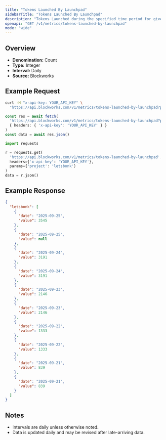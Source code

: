 ```yaml
---
title: "Tokens Launched By Launchpad"
sidebarTitle: "Tokens Launched By Launchpad"
description: "Tokens Launched during the specified time period for given launchpad."
openapi: "GET /v1/metrics/tokens-launched-by-launchpad"
mode: "wide"
---
```


## Overview

- **Denomination:** Count
- **Type:** Integer
- **Interval:** Daily
- **Source:** Blockworks

## Example Request

<CodeGroup>

```bash cURL
curl -H "x-api-key: YOUR_API_KEY" \
  "https://api.blockworks.com/v1/metrics/tokens-launched-by-launchpad?project=letsbonk"
```

```typescript TypeScript
const res = await fetch(
  'https://api.blockworks.com/v1/metrics/tokens-launched-by-launchpad?project=letsbonk',
  { headers: { 'x-api-key': 'YOUR_API_KEY' } }
)
const data = await res.json()
```

```python Python
import requests

r = requests.get(
  'https://api.blockworks.com/v1/metrics/tokens-launched-by-launchpad',
  headers={'x-api-key': 'YOUR_API_KEY'},
  params={'project': 'letsbonk'}
)
data = r.json()
```

</CodeGroup>

## Example Response

```json
{
  "letsbonk": [
    {
      "date": "2025-09-25",
      "value": 3545
    },
    {
      "date": "2025-09-25",
      "value": null
    },
    {
      "date": "2025-09-24",
      "value": 3191
    },
    {
      "date": "2025-09-24",
      "value": 3191
    },
    {
      "date": "2025-09-23",
      "value": 2146
    },
    {
      "date": "2025-09-23",
      "value": 2146
    },
    {
      "date": "2025-09-22",
      "value": 1333
    },
    {
      "date": "2025-09-22",
      "value": 1333
    },
    {
      "date": "2025-09-21",
      "value": 839
    },
    {
      "date": "2025-09-21",
      "value": 839
    }
  ]
}
```

## Notes
- Intervals are daily unless otherwise noted.
- Data is updated daily and may be revised after late-arriving data.